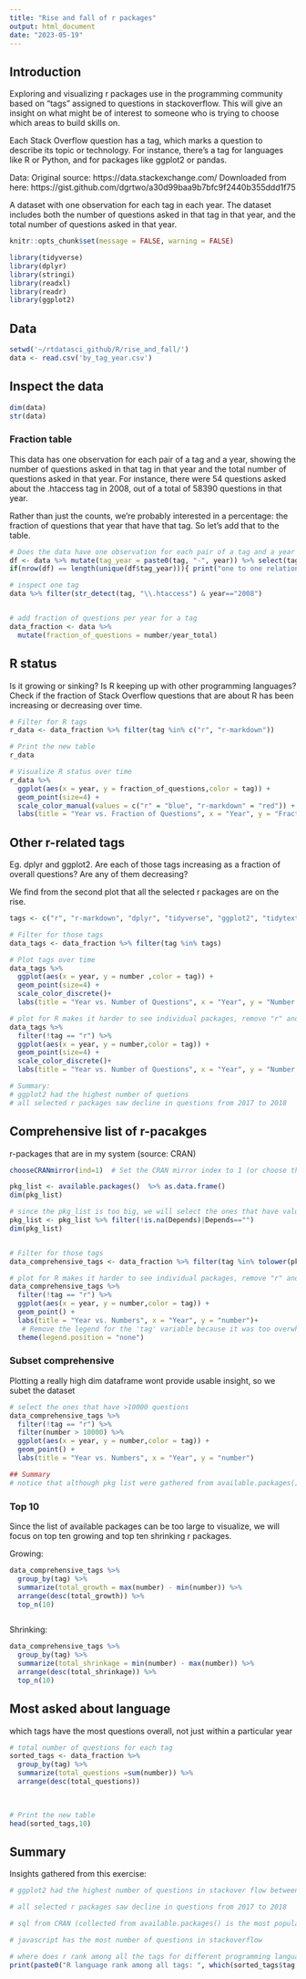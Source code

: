 ```yaml
---
title: "Rise and fall of r packages"
output: html_document
date: "2023-05-19"
---
```



## Introduction
Exploring and visualizing r packages use in the programming community based on "tags" assigned to questions in stackoverflow. This will give an insight on what might be of interest to someone who is trying to choose which areas to build skills on.

Each Stack Overflow question has a tag, which marks a question to describe its topic or technology. For instance, there's a tag for languages like R or Python, and for packages like ggplot2 or pandas.

Data: 
Original source: https://data.stackexchange.com/
Downloaded from here: https://gist.github.com/dgrtwo/a30d99baa9b7bfc9f2440b355ddd1f75

A dataset with one observation for each tag in each year. The dataset includes both the number of questions asked in that tag in that year, and the total number of questions asked in that year.


```r
knitr::opts_chunk$set(message = FALSE, warning = FALSE)

library(tidyverse)
library(dplyr)
library(stringi)
library(readxl)
library(readr)
library(ggplot2)

```

## Data

```r
setwd('~/rtdatasci_github/R/rise_and_fall/')
data <- read.csv('by_tag_year.csv')

```

## Inspect the data
```r
dim(data)
str(data)

```


### Fraction table
This data has one observation for each pair of a tag and a year, showing the number of questions asked in that tag in that year and the total number of questions asked in that year. For instance, there were 54 questions asked about the .htaccess tag in 2008, out of a total of 58390 questions in that year.

Rather than just the counts, we're probably interested in a percentage: the fraction of questions that year that have that tag. So let's add that to the table.
```r
# Does the data have one observation for each pair of a tag and a year
df <- data %>% mutate(tag_year = paste0(tag, "-", year)) %>% select(tag_year, number)
if(nrow(df) == length(unique(df$tag_year))){ print("one to one relation between tag_year combination and records found")}

# inspect one tag
data %>% filter(str_detect(tag, "\\.htaccess") & year=="2008") 


# add fraction of questions per year for a tag
data_fraction <- data %>% 
  mutate(fraction_of_questions = number/year_total)
```


## R status
Is it growing or sinking? Is R keeping up with other programming languages?
Check if the fraction of Stack Overflow questions that are about R has been increasing or decreasing over time.
```r
# Filter for R tags
r_data <- data_fraction %>% filter(tag %in% c("r", "r-markdown"))

# Print the new table
r_data

# Visualize R status over time
r_data %>% 
  ggplot(aes(x = year, y = fraction_of_questions,color = tag)) +
  geom_point(size=4) +
  scale_color_manual(values = c("r" = "blue", "r-markdown" = "red")) +
  labs(title = "Year vs. Fraction of Questions", x = "Year", y = "Fraction of Questions")

```


## Other r-related tags
Eg. dplyr and ggplot2. Are each of those tags increasing as a fraction of overall questions? Are any of them decreasing?

We find from the second plot that all the selected r packages are on the rise.
```r
tags <- c("r", "r-markdown", "dplyr", "tidyverse", "ggplot2", "tidytext")

# Filter for those tags
data_tags <- data_fraction %>% filter(tag %in% tags)

# Plot tags over time 
data_tags %>% 
  ggplot(aes(x = year, y = number ,color = tag)) +
  geom_point(size=4) +
  scale_color_discrete()+
  labs(title = "Year vs. Number of Questions", x = "Year", y = "Number of Questions")

# plot for R makes it harder to see individual packages, remove "r" and plot again:
data_tags %>% 
  filter(!tag == "r") %>% 
  ggplot(aes(x = year, y = number,color = tag)) +
  geom_point(size=4) +
  scale_color_discrete()+
  labs(title = "Year vs. Number of Questions", x = "Year", y = "Number of Questions") 

# Summary:
# ggplot2 had the highest number of quetions
# all selected r packages saw decline in questions from 2017 to 2018

```
## Comprehensive list of r-pacakges
r-packages that are in my system (source: CRAN)
```r
chooseCRANmirror(ind=1)  # Set the CRAN mirror index to 1 (or choose the appropriate index for your location)

pkg_list <- available.packages()  %>% as.data.frame()
dim(pkg_list)

# since the pkg_list is too big, we will select the ones that have value in Depends to select relevant ones
pkg_list <- pkg_list %>% filter(!is.na(Depends)|Depends=="")
dim(pkg_list)


# Filter for those tags
data_comprehensive_tags <- data_fraction %>% filter(tag %in% tolower(pkg_list$Package))

# plot for R makes it harder to see individual packages, remove "r" and plot again:
data_comprehensive_tags %>% 
  filter(!tag == "r") %>% 
  ggplot(aes(x = year, y = number,color = tag)) +
  geom_point() +
  labs(title = "Year vs. Numbers", x = "Year", y = "number")+
   # Remove the legend for the 'tag' variable because it was too overwhelming
  theme(legend.position = "none")
```

### Subset comprehensive
Plotting a really high dim dataframe wont provide usable insight, so we subet the dataset
```r
# select the ones that have >10000 questions
data_comprehensive_tags %>% 
  filter(!tag == "r") %>% 
  filter(number > 10000) %>% 
  ggplot(aes(x = year, y = number,color = tag)) +
  geom_point() +
  labs(title = "Year vs. Numbers", x = "Year", y = "number")

## Summary
# notice that although pkg list were gathered from available.packages() that looks for rpackages, the plot shows that the top questions were packages that are non native to R

```
### Top 10
Since the list of available packages can be too large to visualize, we will focus on top ten growing and top ten shrinking r packages.

Growing:
```r
data_comprehensive_tags %>% 
  group_by(tag) %>% 
  summarize(total_growth = max(number) - min(number)) %>%
  arrange(desc(total_growth)) %>%
  top_n(10)



```

Shrinking:
```r
data_comprehensive_tags %>%
  group_by(tag) %>%
  summarize(total_shrinkage = min(number) - max(number)) %>%
  arrange(desc(total_shrinkage)) %>%
  top_n(10)

```



## Most asked about language
which tags have the most questions overall, not just within a particular year
```r
# total number of questions for each tag
sorted_tags <- data_fraction %>%
  group_by(tag) %>% 
  summarize(total_questions =sum(number)) %>% 
  arrange(desc(total_questions))
  
  

# Print the new table
head(sorted_tags,10)


```



## Summary
Insights gathered from this exercise:


```r
# ggplot2 had the highest number of questions in stackover flow between 2009 to 2018

# all selected r packages saw decline in questions from 2017 to 2018

# sql from CRAN (collected from available.packages() is the most popular package over time

# javascript has the most number of questions in stackoverflow 

# where does r rank among all the tags for different programming languages,regardless of year: 21st
print(paste0("R language rank among all tags: ", which(sorted_tags$tag == 'r')))

```